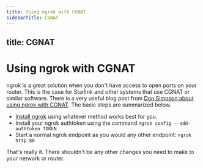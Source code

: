 ```yaml
---
title: Using ngrok with CGNAT
sidebarTitle: CGNAT
---
```


title: CGNAT
---

# Using ngrok with CGNAT

ngrok is a great solution when you don't have access to open ports on your router. This is the case for Starlink and other systems that use CGNAT or similar software. There is a very useful blog post from [Don Simpson about using ngrok with CGNAT](https://www.donaldsimpson.co.uk/using-ngrok-to-work-around-carrier-grade-nat-cgnat). The basic steps are summarized below.

- [Install ngrok](https://download.ngrok.com) using whatever method works best for you.
- Install your ngrok authtoken using the command `ngrok config --add-authtoken TOKEN`
- Start a normal ngrok endpoint as you would any other endpoint: `ngrok http 80`

That's really it. There shouldn't be any other changes you need to make to your network or router.
